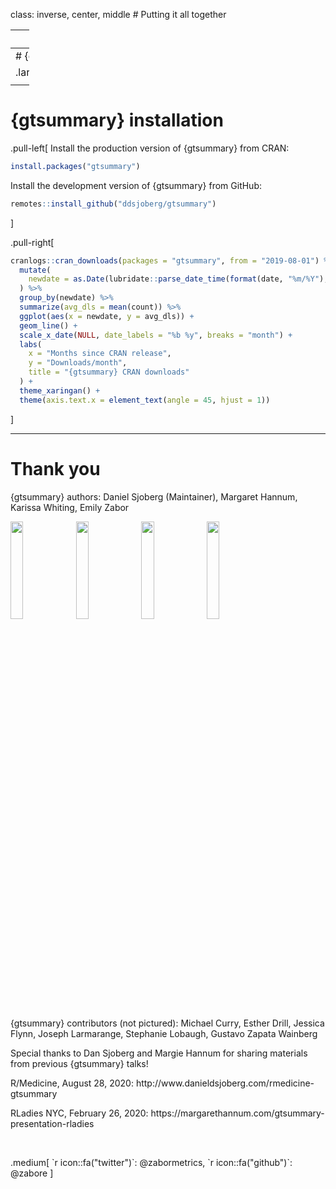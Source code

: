 class: inverse, center, middle
# Putting it all together

---
# A more realistic example


---
# {gtsummary} website

.large[http://www.danieldsjoberg.com/gtsummary/]

<p align="center"><img src="Images/gtsummary_website.png" width=80%></p>


---
# {gtsummary} installation

.pull-left[
Install the production version of {gtsummary} from CRAN:

```r
install.packages("gtsummary")
```

Install the development version of {gtsummary} from GitHub:

```r
remotes::install_github("ddsjoberg/gtsummary")
```
]


.pull-right[

```r
cranlogs::cran_downloads(packages = "gtsummary", from = "2019-08-01") %>% 
  mutate(
    newdate = as.Date(lubridate::parse_date_time(format(date, "%m/%Y"), "my"))
  ) %>% 
  group_by(newdate) %>% 
  summarize(avg_dls = mean(count)) %>% 
  ggplot(aes(x = newdate, y = avg_dls)) +
  geom_line() +
  scale_x_date(NULL, date_labels = "%b %y", breaks = "month") +
  labs(
    x = "Months since CRAN release",
    y = "Downloads/month",
    title = "{gtsummary} CRAN downloads"
  ) + 
  theme_xaringan() +
  theme(axis.text.x = element_text(angle = 45, hjust = 1))
```

]


---
# Thank you

{gtsummary} authors: Daniel Sjoberg (Maintainer), Margaret Hannum, Karissa Whiting, Emily Zabor

<img src="Images/sjoberg.jpg" width=20%>
<img src="Images/hannum.jpg" width=20%>
<img src="Images/whiting.jpg" width=20%>
<img src="Images/zabor.jpg" width=20%>

{gtsummary} contributors (not pictured): Michael Curry, Esther Drill, Jessica Flynn, Joseph Larmarange, Stephanie Lobaugh, Gustavo Zapata Wainberg

Special thanks to Dan Sjoberg and Margie Hannum for sharing materials from previous {gtsummary} talks!

R/Medicine, August 28, 2020: http://www.danieldsjoberg.com/rmedicine-gtsummary

RLadies NYC, February 26, 2020: https://margarethannum.com/gtsummary-presentation-rladies

<br>

.medium[
`r icon::fa("twitter")`: @zabormetrics,    `r icon::fa("github")`: @zabore
]

